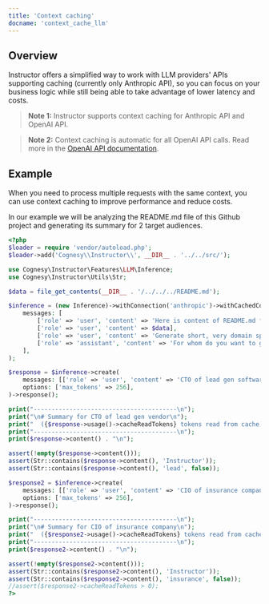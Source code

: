 ```yaml
---
title: 'Context caching'
docname: 'context_cache_llm'
---
```


## Overview

Instructor offers a simplified way to work with LLM providers' APIs supporting caching
(currently only Anthropic API), so you can focus on your business logic while still being
able to take advantage of lower latency and costs.

> **Note 1:** Instructor supports context caching for Anthropic API and OpenAI API.

> **Note 2:** Context caching is automatic for all OpenAI API calls. Read more
> in the [OpenAI API documentation](https://platform.openai.com/docs/guides/prompt-caching).

## Example

When you need to process multiple requests with the same context, you can use context
caching to improve performance and reduce costs.

In our example we will be analyzing the README.md file of this Github project and
generating its summary for 2 target audiences.


```php
<?php
$loader = require 'vendor/autoload.php';
$loader->add('Cognesy\\Instructor\\', __DIR__ . '../../src/');

use Cognesy\Instructor\Features\LLM\Inference;
use Cognesy\Instructor\Utils\Str;

$data = file_get_contents(__DIR__ . '/../../../README.md');

$inference = (new Inference)->withConnection('anthropic')->withCachedContext(
    messages: [
        ['role' => 'user', 'content' => 'Here is content of README.md file'],
        ['role' => 'user', 'content' => $data],
        ['role' => 'user', 'content' => 'Generate short, very domain specific pitch of the project described in README.md'],
        ['role' => 'assistant', 'content' => 'For whom do you want to generate the pitch?'],
    ],
);

$response = $inference->create(
    messages: [['role' => 'user', 'content' => 'CTO of lead gen software vendor']],
    options: ['max_tokens' => 256],
)->response();

print("----------------------------------------\n");
print("\n# Summary for CTO of lead gen vendor\n");
print("  ({$response->usage()->cacheReadTokens} tokens read from cache)\n\n");
print("----------------------------------------\n");
print($response->content() . "\n");

assert(!empty($response->content()));
assert(Str::contains($response->content(), 'Instructor'));
assert(Str::contains($response->content(), 'lead', false));

$response2 = $inference->create(
    messages: [['role' => 'user', 'content' => 'CIO of insurance company']],
    options: ['max_tokens' => 256],
)->response();

print("----------------------------------------\n");
print("\n# Summary for CIO of insurance company\n");
print("  ({$response2->usage()->cacheReadTokens} tokens read from cache)\n\n");
print("----------------------------------------\n");
print($response2->content() . "\n");

assert(!empty($response2->content()));
assert(Str::contains($response2->content(), 'Instructor'));
assert(Str::contains($response2->content(), 'insurance', false));
//assert($response2->cacheReadTokens > 0);
?>
```
